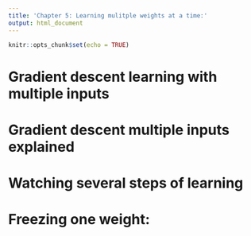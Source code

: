 ```yaml
---
title: 'Chapter 5: Learning mulitple weights at a time:'
output: html_document
---
```


```r
knitr::opts_chunk$set(echo = TRUE)
```


# Gradient descent learning with multiple inputs


# Gradient descent multiple inputs explained 

# Watching several steps of learning 


# Freezing one weight:

